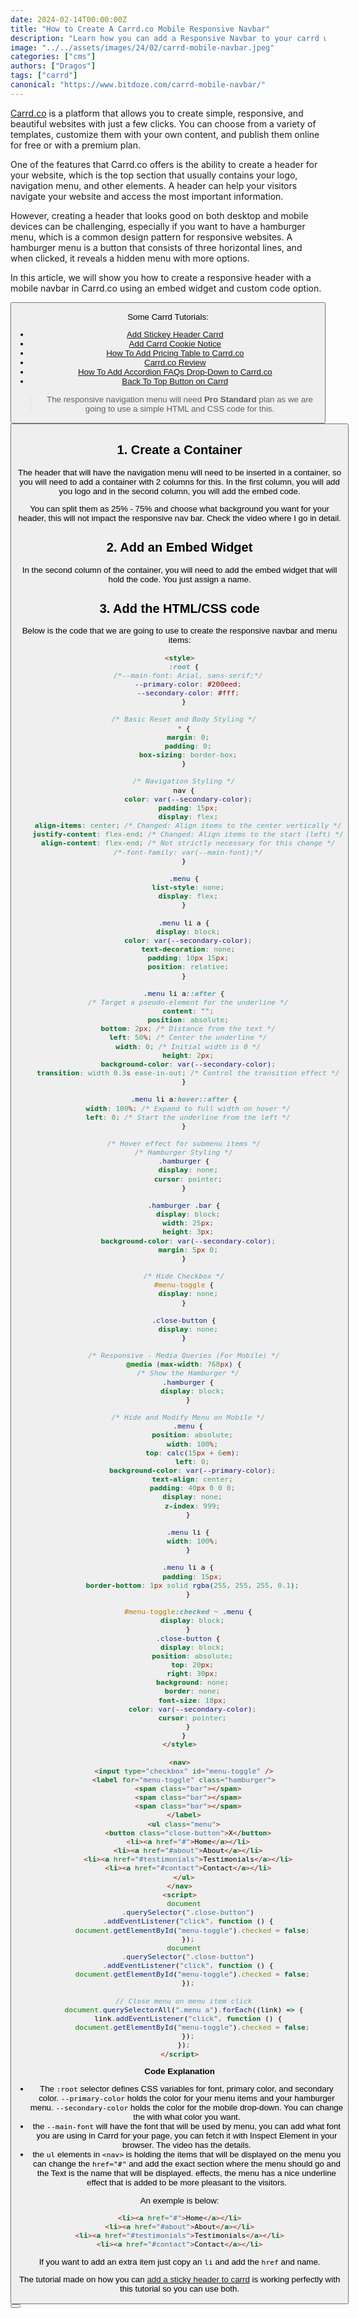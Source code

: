```yaml
---
date: 2024-02-14T00:00:00Z
title: "How to Create A Carrd.co Mobile Responsive Navbar"
description: "Learn how you can add a Responsive Navbar to your carrd website that has a mobile toggle."
image: "../../assets/images/24/02/carrd-mobile-navbar.jpeg"
categories: ["cms"]
authors: ["Dragos"]
tags: ["carrd"]
canonical: "https://www.bitdoze.com/carrd-mobile-navbar/"
---
```



[Carrd.co](https://try.carrd.co/bitdoze) is a platform that allows you to create simple, responsive, and beautiful websites with just a few clicks. You can choose from a variety of templates, customize them with your own content, and publish them online for free or with a premium plan.

One of the features that Carrd.co offers is the ability to create a header for your website, which is the top section that usually contains your logo, navigation menu, and other elements. A header can help your visitors navigate your website and access the most important information.

However, creating a header that looks good on both desktop and mobile devices can be challenging, especially if you want to have a hamburger menu, which is a common design pattern for responsive websites. A hamburger menu is a button that consists of three horizontal lines, and when clicked, it reveals a hidden menu with more options.

In this article, we will show you how to create a responsive header with a mobile navbar in Carrd.co using an embed widget and custom code option.

<Button link="https://try.carrd.co/bitdoze" text="Carrd.co" />

<YouTubeEmbed
  url="https://www.youtube.com/embed/PkZ7CYfKxSg"
  label="How to Create A Carrd.co Mobile Responsive Navbar"
/>

Some Carrd Tutorials:

- [Add Stickey Header Carrd](https://www.bitdoze.com/add-stickey-header-carrd/)
- [Add Carrd Cookie Notice](https://www.bitdoze.com/add-cookie-notice-carrd/)
- [How To Add Pricing Table to Carrd.co](https://www.bitdoze.com/carrd-add-pricing-table/)
- [Carrd.co Review](https://www.bitdoze.com/carrd-review/)
- [How To Add Accordion FAQs Drop-Down to Carrd.co](https://www.bitdoze.com/add-accordion-carrd/)
- [Back To Top Button on Carrd](https://www.bitdoze.com/carrd-back-to-top-button/)

> The responsive navigation menu will need **Pro Standard** plan as we are going to use a simple HTML and CSS code for this.

<Button link="https://carrdme.com/" text="Carrd Plugins and Themes" />

## 1. Create a Container

The header that will have the navigation menu will need to be inserted in a container, so you will need to add a container with 2 columns for this. In the first column, you will add you logo and in the second column, you will add the embed code.

You can split them as 25% - 75% and choose what background you want for your header, this will not impact the responsive nav bar. Check the video where I go in detail.

## 2. Add an Embed Widget

In the second column of the container, you will need to add the embed widget that will hold the code. You just assign a name.

## 3. Add the HTML/CSS code

Below is the code that we are going to use to create the responsive navbar and menu items:

```html
<style>
  :root {
    /*--main-font: Arial, sans-serif;*/
    --primary-color: #200eed;
    --secondary-color: #fff;
  }

  /* Basic Reset and Body Styling */
  * {
    margin: 0;
    padding: 0;
    box-sizing: border-box;
  }

  /* Navigation Styling */
  nav {
    color: var(--secondary-color);
    padding: 15px;
    display: flex;
    align-items: center; /* Changed: Align items to the center vertically */
    justify-content: flex-end; /* Changed: Align items to the start (left) */
    align-content: flex-end; /* Not strictly necessary for this change */
    /*-font-family: var(--main-font);*/
  }

  .menu {
    list-style: none;
    display: flex;
  }

  .menu li a {
    display: block;
    color: var(--secondary-color);
    text-decoration: none;
    padding: 10px 15px;
    position: relative;
  }

  .menu li a::after {
    /* Target a pseudo-element for the underline */
    content: "";
    position: absolute;
    bottom: 2px; /* Distance from the text */
    left: 50%; /* Center the underline */
    width: 0; /* Initial width is 0 */
    height: 2px;
    background-color: var(--secondary-color);
    transition: width 0.3s ease-in-out; /* Control the transition effect */
  }

  .menu li a:hover::after {
    width: 100%; /* Expand to full width on hover */
    left: 0; /* Start the underline from the left */
  }

  /* Hover effect for submenu items */
  /* Hamburger Styling */
  .hamburger {
    display: none;
    cursor: pointer;
  }

  .hamburger .bar {
    display: block;
    width: 25px;
    height: 3px;
    background-color: var(--secondary-color);
    margin: 5px 0;
  }

  /* Hide Checkbox */
  #menu-toggle {
    display: none;
  }

  .close-button {
    display: none;
  }

  /* Responsive - Media Queries (For Mobile) */
  @media (max-width: 768px) {
    /* Show the Hamburger */
    .hamburger {
      display: block;
    }

    /* Hide and Modify Menu on Mobile */
    .menu {
      position: absolute;
      width: 100%;
      top: calc(15px + 6em);
      left: 0;
      background-color: var(--primary-color);
      text-align: center;
      padding: 40px 0 0 0;
      display: none;
      z-index: 999;
    }

    .menu li {
      width: 100%;
    }

    .menu li a {
      padding: 15px;
      border-bottom: 1px solid rgba(255, 255, 255, 0.1);
    }

    #menu-toggle:checked ~ .menu {
      display: block;
    }
    .close-button {
      display: block;
      position: absolute;
      top: 20px;
      right: 30px;
      background: none;
      border: none;
      font-size: 18px;
      color: var(--secondary-color);
      cursor: pointer;
    }
  }
</style>

<nav>
  <input type="checkbox" id="menu-toggle" />
  <label for="menu-toggle" class="hamburger">
    <span class="bar"></span>
    <span class="bar"></span>
    <span class="bar"></span>
  </label>
  <ul class="menu">
    <button class="close-button">X</button>
    <li><a href="#">Home</a></li>
    <li><a href="#about">About</a></li>
    <li><a href="#testimonials">Testimonials</a></li>
    <li><a href="#contact">Contact</a></li>
  </ul>
</nav>
<script>
  document
    .querySelector(".close-button")
    .addEventListener("click", function () {
      document.getElementById("menu-toggle").checked = false;
    });
  document
    .querySelector(".close-button")
    .addEventListener("click", function () {
      document.getElementById("menu-toggle").checked = false;
    });

  // Close menu on menu item click
  document.querySelectorAll(".menu a").forEach((link) => {
    link.addEventListener("click", function () {
      document.getElementById("menu-toggle").checked = false;
    });
  });
</script>
```

**Code Explanation**

- The `:root` selector defines CSS variables for font, primary color, and secondary color. `--primary-color` holds the color for your menu items and your hamburger menu.
  `--secondary-color` holds the color for the mobile drop-down. You can change the with what color you want.
- the `--main-font` will have the font that will be used by menu, you can add what font you are using in Carrd for your page, you can fetch it with Inspect Element in your browser. The video has the details.
- the `ul` elements in `<nav>` is holding the items that will be displayed on the menu you can change the `href="#"` and add the exact section where the menu should go and the Text is the name that will be displayed.
  effects, the menu has a nice underline effect that is added to be more pleasant to the visitors.

An exemple is below:

```html
<li><a href="#">Home</a></li>
<li><a href="#about">About</a></li>
<li><a href="#testimonials">Testimonials</a></li>
<li><a href="#contact">Contact</a></li>
```

If you want to add an extra item just copy an `li` and add the `href` and name.

The tutorial made on how you can [add a sticky header to carrd](https://www.bitdoze.com/add-stickey-header-carrd/) is working perfectly with this tutorial so you can use both.

<Button link="https://carrdme.com/" text="Carrd Plugins and Themes" />
